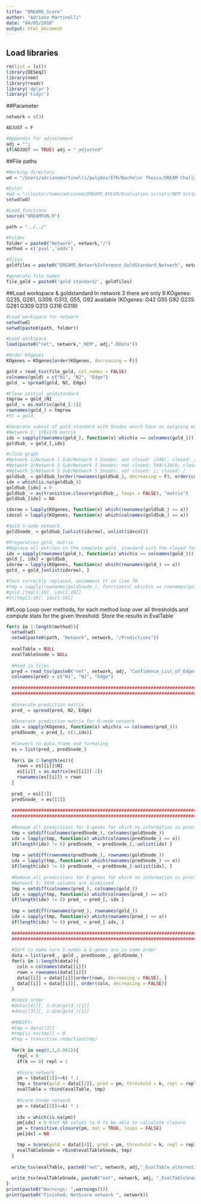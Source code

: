 ```yaml
---
title: "DREAM5_Score"
author: "Adriano Martinelli"
date: "04/05/2018"
output: html_document
---
```


## Load libraries
```r
rm(list = ls())
library(DESeq2)
library(nem)
library(readr)
library('dplyr')
library('tidyr')
```


##Parameter
```r
network = c(3)

ADJUST = F

#Appendix for adjustement
adj = "";
if(ADJUST == TRUE) adj = "_adjusted"

```

##File paths
```r
#Working directory
wd = "/Users/adrianomartinelli/polybox/ETH/Bachelor Thesis/DREAM Challange/DREAM5/DREAM5_network_inference_challenge/Evaluation scripts/NEM Script/"

#Euler
#wd = "/cluster/home/adrianom/DREAM5_EULER/Evaluation scripts/NEM Script"
setwd(wd)

#Load functions
source("DREAMFUN.R")

path = "../../"

#Folder
folder = paste0("Network", network,"/")
method = c('pval','odds')

#Files
goldfiles = paste0("DREAM5_NetworkInference_GoldStandard_Network", network, ".tsv")

#generate file names
file_gold = paste0('gold standard/', goldfiles)
```

##Load workspace & goldstandard
In network 3 there are only 9 KOgenes: G235, G281, G309, G313, G55, G92 available (KOgenes: G42  G55  G92  G235 G281 G309 G313 G316 G319)
```r
#Load workspace for network
setwd(wd)
setwd(paste0(path, folder))

#Load workspace
load(paste0("net", network,"_NEM", adj,".RData"))

#Order KOgenes
KOgenes = KOgenes[order(KOgenes, decreasing = F)]

gold = read_tsv(file_gold, col_names = FALSE)
colnames(gold) = c("N1", "N2", "Edge")
gold_ = spread(gold, N2, Edge)

#Close initial goldstandard
tmprow = gold_$N1
gold_ = as.matrix(gold_[-1])
rownames(gold_) = tmprow
#tt = gold_

#Generate subset of gold standard with Snodes which have an outgoing edge (for transitive closure)
#Network 1: 178x178 matrix
idx = sapply(rownames(gold_), function(x) which(x == colnames(gold_)))
goldSub_ = gold_[,idx]

#close graph
#Network 1/Network 1 Sub/Network 1 Snodes: not closed: /246/; closed: /1024/
#Network 3/Network 3 Sub/Network 3 Snodes: not closed: 544/110/0; closed: 545/248/1
#Network 5/Network 5 Sub/Network 5 Snodes: not closed: /; closed: /
goldSub_ = goldSub_[order(rownames(goldSub_), decreasing = F), order(colnames(goldSub_), decreasing = F)]
idx = which(is.na(goldSub_))
goldSub_[idx] = 0
goldSub_ = as(transitive.closure(goldSub_, loops = FALSE), "matrix")
goldSub_[idx] = NA

idxrow = lapply(KOgenes, function(x) which(rownames(goldSub_) == x))
idxcol = lapply(KOgenes, function(x) which(colnames(goldSub_) == x))

#gold S-node network
goldSnode_ = goldSub_[unlist(idxrow), unlist(idxcol)]

#Preparation gold_ matrix
#Replace all entries in the complete gold_ standard with the closed form (goldSub_)
idx = sapply(rownames(gold_), function(x) which(x == colnames(gold_)))
gold_[, idx] = goldSub_
idxrow = lapply(KOgenes, function(x) which(rownames(gold_) == x))
gold_ = gold_[unlist(idxrow), ]

#Test correctly replaced, uncomment tt in line 78
#tmp = sapply(rownames(goldSnode_), function(x) which(x == rownames(gold_)))
#gold_[tmp[1:10], idx[1:10]]
#tt[tmp[1:10], idx[1:10]]
```

##Loop
Loop over methods, for each method loop over all thresholds and compute stats for the given threshold.
Store the results in EvalTable
```r
for(s in 1:length(method)){
  setwd(wd)
  setwd(paste0(path, "Network", network, "/Predictions"))
  
  evalTable = NULL
  evalTableSnode = NULL
  
  #Read in files
  pred = read_tsv(paste0("net", network, adj, "Confidence_List_of_Edges_", method[s], ".tsv"), col_names = FALSE)
  colnames(pred) = c("N1", "N2", "Edge")
  
  ######################################################################################################
  ######################################################################################################
  
  #Generate prediction matrix
  pred_ = spread(pred, N2, Edge)
  
  #Generate prediction matrix for S-node network
  idx = sapply(KOgenes, function(x) which(x == colnames(pred_)))
  predSnode_ = pred_[, c(1,idx)]
  
  #Convert to data.frame and formating
  es = list(pred_, predSnode_)
  
  for(i in 1:length(es)){
    rown = es[[i]]$N1
    es[[i]] = as.matrix(es[[i]][-1])
    rownames(es[[i]]) = rown
  }
  
  pred_ = es[[1]]
  predSnode_ = es[[2]]
  
  ######################################################################################################
  ######################################################################################################
  
  #Remove all predictions for S-genes for which no information is provided in the gold standard
  tmp = setdiff(colnames(predSnode_), colnames(goldSnode_))
  idx = lapply(tmp, function(x) which(colnames(predSnode_) == x))
  if(length(idx) != 0) predSnode_ = predSnode_[,-unlist(idx) ]
  
  tmp = setdiff(rownames(predSnode_), rownames(goldSnode_))
  idx = lapply(tmp, function(x) which(rownames(predSnode_) == x))
  if(length(idx) != 0) predSnode_ = predSnode_[-unlist(idx), ]
  
  #Remove all predictions for E-genes for which no information is provided in the gold standard
  #Network 3: 3430 columns are dismissed
  tmp = setdiff(colnames(pred_), colnames(gold_))
  idx = sapply(tmp, function(x) which(colnames(pred_) == x))
  if(length(idx) != 0) pred_ = pred_[,-idx ]
  
  tmp = setdiff(rownames(pred_), rownames(gold_))
  idx = sapply(tmp, function(x) which(rownames(pred_) == x))
  if(length(idx) != 0) pred_ = pred_[-idx, ]
  
  ######################################################################################################
  ######################################################################################################
  
  #Sort to make sure S-nodes & E-genes are in same order
  data = list(pred_, gold_, predSnode_, goldSnode_)
  for(i in 1:length(data)){
    coln = colnames(data[[i]])
    rown = rownames(data[[i]])
    data[[i]] = data[[i]][order(rown, decreasing = FALSE), ]
    data[[i]] = data[[i]][, order(coln, decreasing = FALSE)]
  }
  
  #Check order
  #data[[4]][, 1:dim(gold_)[1]]
  #data[[3]][, 1:dim(gold_)[1]]
  
  #MODIFY:
  #tmp = data[[3]]
  #tmp[is.na(tmp)] = 0
  #tmp = transitive.reduction(tmp)
  
  for(k in seq(0,1,0.001)){
    repl = 0
    if(k == 0) repl = 1
    
    #Score network
    pm = (data[[1]]>=k) * 1
    tmp = Score(gold = data[[2]], pred = pm, threshold = k, repl = repl)
    evalTable = rbind(evalTable, tmp)
    
    #Score Snode network
    pm = (data[[3]]>=k) * 1
    
    idx = which(is.na(pm))
    pm[idx] = 0 #set NA values to 0 to be able to calculate closure
    pm = transitive.closure(pm, mat = TRUE, loops = FALSE)
    pm[idx] = NA

    tmp = Score(gold = data[[4]], pred = pm, threshold = k, repl = repl)
    evalTableSnode = rbind(evalTableSnode, tmp)
  }
  
  write_tsv(evalTable, paste0("net", network, adj,"_EvalTable_alternative_", method[s], ".tsv"), col_names = TRUE)
  
  write_tsv(evalTableSnode, paste0("net", network, adj, "_EvalTableSnode_alternative_", method[s], ".tsv"), col_names = TRUE)
}
print(paste0("Warnings: ",warnings()))
print(paste0("Finished: NetScore network ", network))
```

